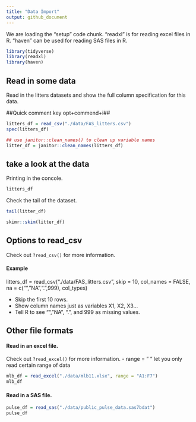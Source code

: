 ```yaml
---
title: "Data Import"
output: github_document
---
```

We are loading the "setup" code chunk. "readxl" is for reading excel files in R. "haven" can be used for reading SAS files in R.
```r
library(tidyverse)
library(readxl)
library(haven)
```

## Read in some data

Read in the litters datasets and show the full column specification for this data.

##Quick comment key opt+commend+i##
```r
litters_df = read_csv("./data/FAS_litters.csv")
spec(litters_df)

## use janitor::clean_names() to clean up variable names
litter_df = janitor::clean_names(litters_df)
```

## take a look at the data

Printing in the concole.
```r
litters_df
```

Check the tail of the dataset. 
```r
tail(litter_df)
```

```r
skimr::skim(litter_df)
```

## Options to read_csv

Check out `?read_csv()` for more information.

#### Example

litters_df = read_csv("./data/FAS_litters.csv", skip = 10, col_names = FALSE, na = c("","NA",".",999), col_types)

- Skip the first 10 rows.
- Show column names just as variables X1, X2, X3...
- Tell R to see "", "NA", ".", and 999 as missing values.



## Other file formats

#### Read in an excel file.
Check out `?read_excel()` for more information.
- range = " " let you only read certain range of data

```r
mlb_df = read_excel("./data/mlb11.xlsx", range = "A1:F7")
mlb_df
```


#### Read in a SAS file.
```r
pulse_df = read_sas("./data/public_pulse_data.sas7bdat")
pulse_df
```




